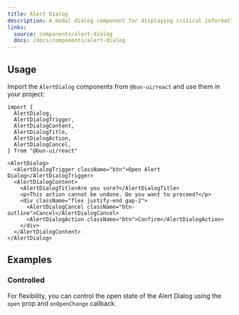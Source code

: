 ```yaml
---
title: Alert Dialog
description: A modal dialog component for displaying critical information or actions.
links:
  source: components/alert-dialog
  docs: /docs/components/alert-dialog
---
```


<ComponentPreview name="alert-dialog-basic" />

## Usage

Import the `AlertDialog` components from `@bun-ui/react` and use them in your project:

```tsx
import {
  AlertDialog,
  AlertDialogTrigger,
  AlertDialogContent,
  AlertDialogTitle,
  AlertDialogAction,
  AlertDialogCancel,
} from "@bun-ui/react"
```

```tsx
<AlertDialog>
  <AlertDialogTrigger className="btn">Open Alert Dialog</AlertDialogTrigger>
  <AlertDialogContent>
    <AlertDialogTitle>Are you sure?</AlertDialogTitle>
    <p>This action cannot be undone. Do you want to proceed?</p>
    <div className="flex justify-end gap-2">
      <AlertDialogCancel className="btn-outline">Cancel</AlertDialogCancel>
      <AlertDialogAction className="btn">Confirm</AlertDialogAction>
    </div>
  </AlertDialogContent>
</AlertDialog>
```

## Examples

### Controlled

For flexibility, you can control the open state of the Alert Dialog using the `open` prop and `onOpenChange` callback.

<ComponentPreview name="alert-dialog-controlled" />
